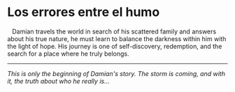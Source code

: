# Los errores entre el humo

&ensp; Damian travels the world in search of his scattered family and answers about his true nature, he must learn to balance the darkness within him with the light of hope. His journey is one of self-discovery, redemption, and the search for a place where he truly belongs.

---

*This is only the beginning of Damian's story. The storm is coming, and with it, the truth about who he really is...*
